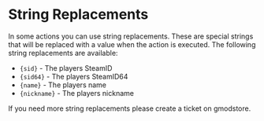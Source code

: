 
# String Replacements
In some actions you can use string replacements. These are special strings that will be replaced with a value when the action is executed. The following string replacements are available:
 - `{sid}` - The players SteamID
 - `{sid64}` - The players SteamID64
 - `{name}` - The players name
 - `{nickname}` - The players nickname

If you need more string replacements please create a ticket on gmodstore.